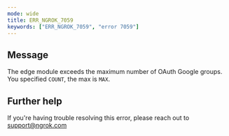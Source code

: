 ```yaml
---
mode: wide
title: ERR_NGROK_7059
keywords: ["ERR_NGROK_7059", "error 7059"]
---
```


## Message

The edge module exceeds the maximum number of OAuth Google groups. You specified `COUNT`, the max is `MAX`.

## Further help

If you're having trouble resolving this error, please reach out to [support@ngrok.com](mailto:support@ngrok.com?subject=Help%20with%20ERR_NGROK_7059)
